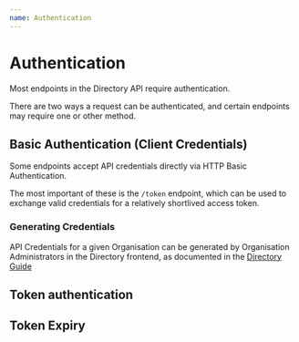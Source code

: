 ```yaml
---
name: Authentication
---
```


# Authentication

Most endpoints in the Directory API require authentication.

There are two ways a request can be authenticated, and certain endpoints may require one or other method.

## Basic Authentication (Client Credentials)

Some endpoints accept API credentials directly via HTTP Basic Authentication.

The most important of these is the `/token` endpoint, which can be used to exchange valid credentials for a relatively shortlived access token.

### Generating Credentials

API Credentials for a given Organisation can be generated by Organisation Administrators in the Directory frontend, as documented in the [Directory Guide](../../directory-guide/bulk-submissions/api-credentials)

## Token authentication

## Token Expiry
